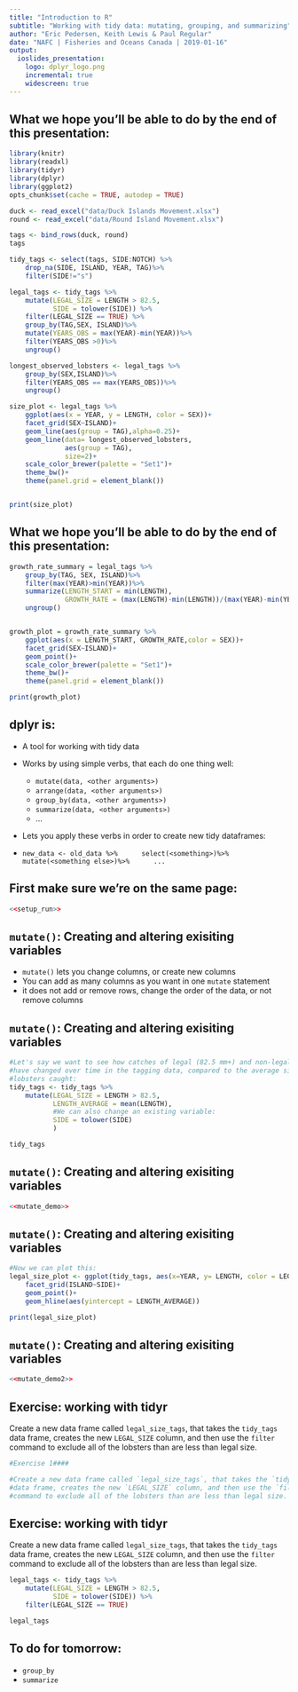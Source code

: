 ```yaml
---
title: "Introduction to R"
subtitle: "Working with tidy data: mutating, grouping, and summarizing"
author: "Eric Pedersen, Keith Lewis & Paul Regular"
date: "NAFC | Fisheries and Oceans Canada | 2019-01-16"
output: 
  ioslides_presentation:
    logo: dplyr_logo.png
    incremental: true
    widescreen: true
---
```


## What we hope you'll be able to do by the end of this presentation:

```r
library(knitr)
library(readxl)
library(tidyr)
library(dplyr)
library(ggplot2) 
opts_chunk$set(cache = TRUE, autodep = TRUE)

duck <- read_excel("data/Duck Islands Movement.xlsx")
round <- read_excel("data/Round Island Movement.xlsx")

tags <- bind_rows(duck, round)
tags

tidy_tags <- select(tags, SIDE:NOTCH) %>% 
    drop_na(SIDE, ISLAND, YEAR, TAG)%>%
    filter(SIDE!="s")
```

```r
legal_tags <- tidy_tags %>%
    mutate(LEGAL_SIZE = LENGTH > 82.5,
           SIDE = tolower(SIDE)) %>%
    filter(LEGAL_SIZE == TRUE) %>%
    group_by(TAG,SEX, ISLAND)%>%
    mutate(YEARS_OBS = max(YEAR)-min(YEAR))%>%
    filter(YEARS_OBS >0)%>%
    ungroup()

longest_observed_lobsters <- legal_tags %>%
    group_by(SEX,ISLAND)%>%
    filter(YEARS_OBS == max(YEARS_OBS))%>%
    ungroup()

size_plot <- legal_tags %>%
    ggplot(aes(x = YEAR, y = LENGTH, color = SEX))+
    facet_grid(SEX~ISLAND)+
    geom_line(aes(group = TAG),alpha=0.25)+
    geom_line(data= longest_observed_lobsters, 
              aes(group = TAG),
              size=2)+
    scale_color_brewer(palette = "Set1")+
    theme_bw()+
    theme(panel.grid = element_blank())


print(size_plot)

```

## What we hope you'll be able to do by the end of this presentation:

```r



growth_rate_summary = legal_tags %>%
    group_by(TAG, SEX, ISLAND)%>%
    filter(max(YEAR)>min(YEAR))%>%
    summarize(LENGTH_START = min(LENGTH),
              GROWTH_RATE = (max(LENGTH)-min(LENGTH))/(max(YEAR)-min(YEAR)))%>%
    ungroup()


growth_plot = growth_rate_summary %>%
    ggplot(aes(x = LENGTH_START, GROWTH_RATE,color = SEX))+
    facet_grid(SEX~ISLAND)+
    geom_point()+
    scale_color_brewer(palette = "Set1")+
    theme_bw()+
    theme(panel.grid = element_blank())

print(growth_plot)

```

## dplyr is:

* A tool for working with tidy data
* Works by using simple verbs, that each do one thing well: 
    * `mutate(data, <other arguments>)`
    * `arrange(data, <other arguments>)`
    * `group_by(data, <other arguments>)`
    * `summarize(data, <other arguments>)`
    * ...
* Lets you apply these verbs in order to create new tidy dataframes:

* `new_data <- old_data %>%
     select(<something>)%>%
     mutate(<something else>)%>%
     ...`

## First make sure we're on the same page:

```r
<<setup_run>>
```

## `mutate()`: Creating and altering exisiting variables

* `mutate()` lets you change columns, or create new columns
* You can add as many columns as you want in one `mutate` statement
* it does not add or remove rows, change the order of the data, or not remove columns

## `mutate()`: Creating and altering exisiting variables 

```r
#Let's say we want to see how catches of legal (82.5 mm+) and non-legal size 
#have changed over time in the tagging data, compared to the average size of all
#lobsters caught:
tidy_tags <- tidy_tags %>%
    mutate(LEGAL_SIZE = LENGTH > 82.5,
           LENGTH_AVERAGE = mean(LENGTH),
           #We can also change an existing variable: 
           SIDE = tolower(SIDE)
           )

tidy_tags
```

## `mutate()`: Creating and altering exisiting variables 

```r
<<mutate_demo>>
```

## `mutate()`: Creating and altering exisiting variables 

```r
#Now we can plot this:
legal_size_plot <- ggplot(tidy_tags, aes(x=YEAR, y= LENGTH, color = LEGAL_SIZE))+
    facet_grid(ISLAND~SIDE)+
    geom_point()+
    geom_hline(aes(yintercept = LENGTH_AVERAGE))

print(legal_size_plot)
```

## `mutate()`: Creating and altering exisiting variables 

```r
<<mutate_demo2>>
```

## Exercise: working with tidyr

Create a new data frame called `legal_size_tags`, that takes the `tidy_tags` data frame, creates the new `LEGAL_SIZE` column, and then use the `filter` command to exclude all of the lobsters than are less than legal size.

```r
#Exercise 1####

#Create a new data frame called `legal_size_tags`, that takes the `tidy_tags`
#data frame, creates the new `LEGAL_SIZE` column, and then use the `filter`
#command to exclude all of the lobsters than are less than legal size.
```

## Exercise: working with tidyr

Create a new data frame called `legal_size_tags`, that takes the `tidy_tags` data frame, creates the new `LEGAL_SIZE` column, and then use the `filter` command to exclude all of the lobsters than are less than legal size.
```r
legal_tags <- tidy_tags %>%
    mutate(LEGAL_SIZE = LENGTH > 82.5,
           SIDE = tolower(SIDE)) %>%
    filter(LEGAL_SIZE == TRUE) 

legal_tags
```








## To do for tomorrow:
* `group_by`
* `summarize`

